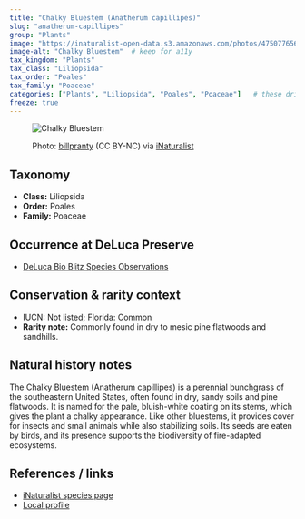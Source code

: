 ```yaml
---
title: "Chalky Bluestem (Anatherum capillipes)"
slug: "anatherum-capillipes"
group: "Plants"
image: "https://inaturalist-open-data.s3.amazonaws.com/photos/475077656/medium.jpg"       # keep for thumbnails
image-alt: "Chalky Bluestem"  # keep for a11y
tax_kingdom: "Plants"
tax_class: "Liliopsida"
tax_order: "Poales"
tax_family: "Poaceae"
categories: ["Plants", "Liliopsida", "Poales", "Poaceae"]   # these drive the chips + filtering
freeze: true
---
```


<figure class="species-figure">

<img src="https://inaturalist-open-data.s3.amazonaws.com/photos/475077656/medium.jpg" alt="Chalky Bluestem" class="species-photo"/>

<figcaption class="photo-credit">

Photo: <a href="https://www.inaturalist.org/people/billpranty">billpranty</a> (CC BY-NC) via <a href="https://www.inaturalist.org/observations/264589916">iNaturalist</a>

</figcaption>

</figure>

## Taxonomy

-   **Class:** Liliopsida
-   **Order:** Poales
-   **Family:** Poaceae

## Occurrence at DeLuca Preserve

-   [DeLuca Bio Blitz Species Observations](https://www.inaturalist.org/observations?project_id=191727&subview=table&taxon_id=1617139)

## Conservation & rarity context

-   IUCN: Not listed; Florida: Common
-   **Rarity note:** Commonly found in dry to mesic pine flatwoods and sandhills.

## Natural history notes

The Chalky Bluestem (Anatherum capillipes) is a perennial bunchgrass of the southeastern United States, often found in dry, sandy soils and pine flatwoods. It is named for the pale, bluish-white coating on its stems, which gives the plant a chalky appearance. Like other bluestems, it provides cover for insects and small animals while also stabilizing soils. Its seeds are eaten by birds, and its presence supports the biodiversity of fire-adapted ecosystems.

## References / links

-   [iNaturalist species page](https://www.inaturalist.org/taxa/1617139-Anatherum-capillipes)
-   [Local profile](https://explorer.natureserve.org/Taxon/ELEMENT_GLOBAL.2.141021/Andropogon_virginicus)
